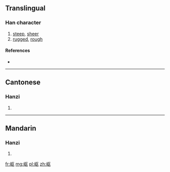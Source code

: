 {{also|嶇}}
==Translingual==

===Han character===
{{Han char|rn=46|rad=山|as=04|sn=7|four=|canj=山尸大 (USK)}}

# [[steep]], [[sheer]]
# [[rugged]], [[rough]]

====References====
* {{Han ref|kx=0308.331|hdz=10762.140|uh=5C96|ud=23702}}

----

==Cantonese==

===Hanzi===
{{yue-hanzi|jyut=|y=keui1|tra=嶇}}

# {{defn|lang=yue|sort=山04}}

----

==Mandarin==

===Hanzi===
{{cmn-hanzi|tra=嶇|pin=[[qū]] ([[qu1]])|wg=ch'ü<sup>1</sup>}}

# {{defn|lang=cmn|sort=山04}}

[[fr:岖]]
[[mg:岖]]
[[pl:岖]]
[[zh:岖]]